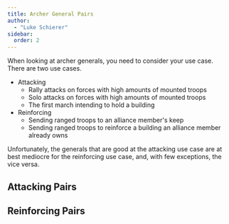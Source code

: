 ```yaml
---
title: Archer General Pairs
author: 
  - "Luke Schierer"
sidebar: 
  order: 2
---
```


When looking at archer generals, you need to consider your use case.  There are two use cases.

* Attacking
  * Rally attacks on forces with high amounts of mounted troops
  * Solo attacks on forces with high amounts of mounted troops
  * The first march intending to hold a building
* Reinforcing
  * Sending ranged troops to an alliance member's keep
  * Sending ranged troops to reinforce a building an alliance member
    already owns

Unfortunately, the generals that are good at the attacking use case are at best mediocre for the reinforcing use case, and, with few exceptions, the vice versa. 


## Attacking Pairs
<ArcherAttackPairs/>

## Reinforcing Pairs
<ArcherReinPairs/>


